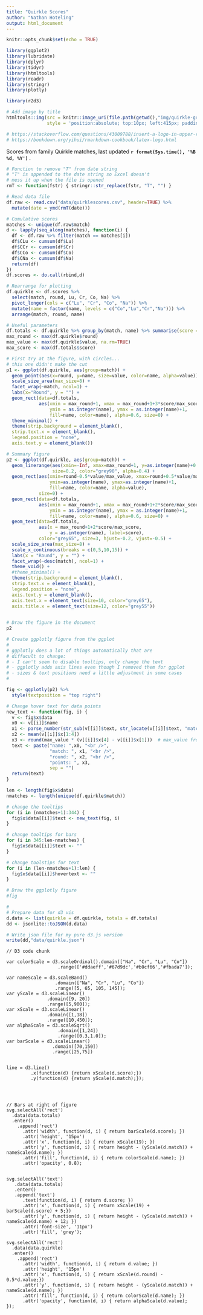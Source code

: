 ```yaml
---
title: "Quirkle Scores"
author: "Nathan Hoteling"
output: html_document
---
```


```r
knitr::opts_chunk$set(echo = TRUE)

library(ggplot2)
library(lubridate)
library(dplyr)
library(tidyr)
library(htmltools)
library(readr)
library(stringr)
library(plotly)

library(r2d3)

```

```r
# Add image by title
htmltools::img(src = knitr::image_uri(file.path(getwd(),"img/quirkle-greens.png")),
               style = 'position:absolute; top:10px; left:415px; padding:10px; width:300px; opacity:0.7')

# https://stackoverflow.com/questions/43009788/insert-a-logo-in-upper-right-corner-of-r-markdown-html-document/43010632
# https://bookdown.org/yihui/rmarkdown-cookbook/latex-logo.html
```


Scores from family Quirkle matches, last updated <b> `r format(Sys.time(), '%B %d, %Y')` </b>.

```r
# Function to remove "T" from date string
# "T" is appended to the date string so Excel doesn't
# mess it up when the file is opened
rmT <- function(fstr) { stringr::str_replace(fstr, "T", "") }

# Read data file
df.raw <- read.csv("data/quirklescores.csv", header=TRUE) %>%
  mutate(date = ymd(rmT(date)))

# Cumulative scores
matches <- unique(df.raw$match)
d <- lapply(seq_along(matches), function(i) {
  df <- df.raw %>% filter(match == matches[i])
  df$CLu <- cumsum(df$Lu)
  df$CCr <- cumsum(df$Cr)
  df$CCo <- cumsum(df$Co)
  df$CNa <- cumsum(df$Na)
  return(df)
})
df.scores <- do.call(rbind,d)

# Rearrange for plotting
df.quirkle <- df.scores %>% 
  select(match, round, Lu, Cr, Co, Na) %>%
  pivot_longer(cols = c("Lu", "Cr", "Co", "Na")) %>%
  mutate(name = factor(name, levels = c("Co","Lu","Cr","Na"))) %>%
  arrange(match, round, name)
```


```r
# Useful parameters
df.totals <- df.quirkle %>% group_by(match, name) %>% summarise(score = sum(value, na.rm=TRUE))
max_round <- max(df.quirkle$round)
max_value <- max(df.quirkle$value, na.rm=TRUE)
max_score <- max(df.totals$score)

# First try at the figure, with circles... 
# this one didn't make the cut
p1 <- ggplot(df.quirkle, aes(group=match)) +
  geom_point(aes(x=round, y=name, size=value, color=name, alpha=value)) +
  scale_size_area(max_size=8) +
  facet_wrap(~match, ncol=1) +
  labs(x="Round", y = "") +
  geom_rect(data=df.totals, 
            aes(xmin = max_round+1, xmax = max_round+1+3*score/max_score,
                ymin = as.integer(name), ymax = as.integer(name)+1,
                fill=name, color=name), alpha=0.6, size=0) +
  theme_minimal() +
  theme(strip.background = element_blank(),
  strip.text.x = element_blank(),
  legend.position = "none",
  axis.text.y = element_blank())

# Summary figure
p2 <- ggplot(df.quirkle, aes(group=match)) +
  geom_linerange(aes(xmin=-Inf, xmax=max_round+1, y=as.integer(name)+0.5), 
                 size=0.2, color="grey90", alpha=0.4) +
  geom_rect(aes(xmin=round-0.5*value/max_value, xmax=round+0.5*value/max_value, 
                ymin=as.integer(name), ymax=as.integer(name)+1, 
                fill=name, color=name, alpha=value),
            size=0) +
  geom_rect(data=df.totals, 
            aes(xmin = max_round+1, xmax = max_round+1+2*score/max_score,
                ymin = as.integer(name), ymax = as.integer(name)+1,
                fill=name, color=name), alpha=0.6, size=0) +
  geom_text(data=df.totals, 
            aes(x = max_round+1+2*score/max_score,
                y = as.integer(name), label=score), 
            color="grey65", size=3, hjust=-0.2, vjust=-0.5) +
  scale_size_area(max_size=8) +
  scale_x_continuous(breaks = c(0,5,10,15)) +
  labs(x = "Round", y = "") +
  facet_wrap(~desc(match), ncol=1) +
  theme_void() +
  #theme_minimal() +
  theme(strip.background = element_blank(),
  strip.text.x = element_blank(),
  legend.position = "none",
  axis.text.y = element_blank(),
  axis.text.x = element_text(size=10, color="grey65"),
  axis.title.x = element_text(size=12, color="grey55"))
  
```

```r
# Draw the figure in the document
p2
```

```r
# Create ggplotly figure from the ggplot
#
# ggplotly does a lot of things automatically that are
# diffucult to change:
# - I can't seem to disable tooltips, only change the text
# - ggplotly adds axis lines even though I removed them for ggplot
# - sizes & text positions need a little adjustment in some cases
#

fig <- ggplotly(p2) %>% 
  style(textposition = "top right")

# Change hover text for data points
new_text <- function(fig, i) {
  v <- fig$x$data
  x0 <- v[[i]]$name
  x1 <- parse_number(str_sub(v[[i]]$text, str_locate(v[[i]]$text, "match:")[2]))
  x2 <- mean(v[[i]]$x[1:4])
  x3 <- round(max_value * (v[[i]]$x[4] - v[[i]]$x[1]))  # max_value from chunk above
  text <- paste("name: ",x0, "<br />",
                "match: ", x1, "<br />",
                "round: ", x2, "<br />",
                "points: ", x3, 
                sep = "")
  return(text)
}

len <- length(fig$x$data)
nmatches <- length(unique(df.quirkle$match))

# change the tooltips
for (i in (nmatches+1):344) {
  fig$x$data[[i]]$text <- new_text(fig, i)
}

# change tooltips for bars
for (i in 345:len-nmatches) {
  fig$x$data[[i]]$text <- "" 
}

# change toolstips for text
for (i in (len-nmatches+1):len) {
  fig$x$data[[i]]$hovertext <- "" 
}

# Draw the ggplotly figure
#fig
```



```r
#
# Prepare data for d3 vis
d.data <- list(quirkle = df.quirkle, totals = df.totals)
dd <- jsonlite::toJSON(d.data)

# Write json file for my pure d3.js version
write(dd,"data/quirkle.json")

```

```d3
// D3 code chunk

var colorScale = d3.scaleOrdinal().domain(["Na", "Cr", "Lu", "Co"])
                   .range(['#ddaeff','#67d9dc','#b0cf66','#fbada7']);
                   
var nameScale = d3.scaleBand()
                  .domain(["Na", "Cr", "Lu", "Co"])
                  .range([5, 65, 105, 145]);
var yScale = d3.scaleLinear()
               .domain([9, 20])
               .range([5,900]);
var xScale = d3.scaleLinear()
               .domain([1,18])
               .range([10,450]);
var alphaScale = d3.scaleSqrt()
                   .domain([1,24])
                   .range([0.3,1.0]);
var barScale = d3.scaleLinear()
                 .domain([70,150])
                 .range([25,75])


line = d3.line()
         .x(function(d) {return xScale(d.score);})
         .y(function(d) {return yScale(d.match);});




// Bars at right of figure
svg.selectAll('rect')
  .data(data.totals)
  .enter()
    .append('rect')
      .attr('width', function(d, i) { return barScale(d.score); })
      .attr('height', '15px')
      .attr('x', function(d, i) { return xScale(19); })
      .attr('y', function(d, i) { return height - (yScale(d.match)) + nameScale(d.name); })
      .attr('fill', function(d, i) { return colorScale(d.name); })
      .attr('opacity', 0.8);


svg.selectAll('text')
   .data(data.totals)
   .enter()
   .append('text')
      .text(function(d, i) { return d.score; })
      .attr('x', function(d, i) { return xScale(19) + barScale(d.score) + 5;})
      .attr('y', function(d, i) { return height - (yScale(d.match)) + nameScale(d.name) + 12; })
      .attr('font-size', '11px')
      .attr('fill', 'grey');

svg.selectAll('rect')
  .data(data.quirkle)
  .enter()
    .append('rect')
      .attr('width', function(d, i) { return d.value; })
      .attr('height', '15px')
      .attr('x', function(d, i) { return xScale(d.round) - 0.5*d.value;})
      .attr('y', function(d, i) { return height - (yScale(d.match)) + nameScale(d.name); })
      .attr('fill', function(d, i) { return colorScale(d.name); })
      .attr('opacity', function(d, i) { return alphaScale(d.value); });
      



```

